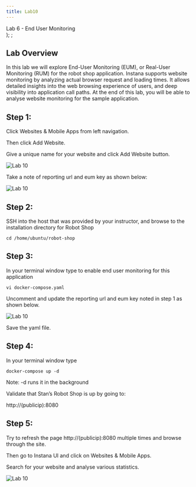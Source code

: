 ```yaml
---
title: Lab10
---
```

  <span>
    Lab 6 - End User Monitoring <br />
  </span>
);
;

## Lab Overview

In this lab we will explore End-User Monitoring (EUM), or Real-User Monitoring (RUM) for the robot shop application. Instana supports website monitoring by analyzing actual browser request and loading times. It allows detailed insights into the web browsing experience of users, and deep visibility into application call paths. At the end of this lab, you will be able to analyse website monitoring for the sample application.

## Step 1: 

Click Websites & Mobile Apps from left navigation. 

Then click Add Website. 

Give a unique name for your website and click Add Website button.

![Lab 10](../Labs/images/lab10.5.png)

Take a note of reporting url and eum key as shown below:

![Lab 10](../Labs/images/lab10.4.png) 

## Step 2:

SSH into the host that was provided by your instructor, and browse to the installation directory for Robot Shop 

```
cd /home/ubuntu/robot-shop

```

## Step 3:

In your terminal window type to enable end user monitoring for this application

```
vi docker-compose.yaml 
```

Uncomment and update the reporting url and eum key noted in step 1 as shown below.

![Lab 10](../Labs/images/lab10.2.png) 

Save the yaml file.

## Step 4:

In your terminal window type 

```
docker-compose up -d
```

Note: -d runs it in the background

Validate that Stan’s Robot Shop is up by going to:

http://(publicip):8080

## Step 5: 

Try to refresh the page http://(publicip):8080 multiple times and browse through the site.

Then go to Instana UI and click on Websites & Mobile Apps.

Search for your website and analyse various statistics.

![Lab 10](../Labs/images/lab10.3.png)